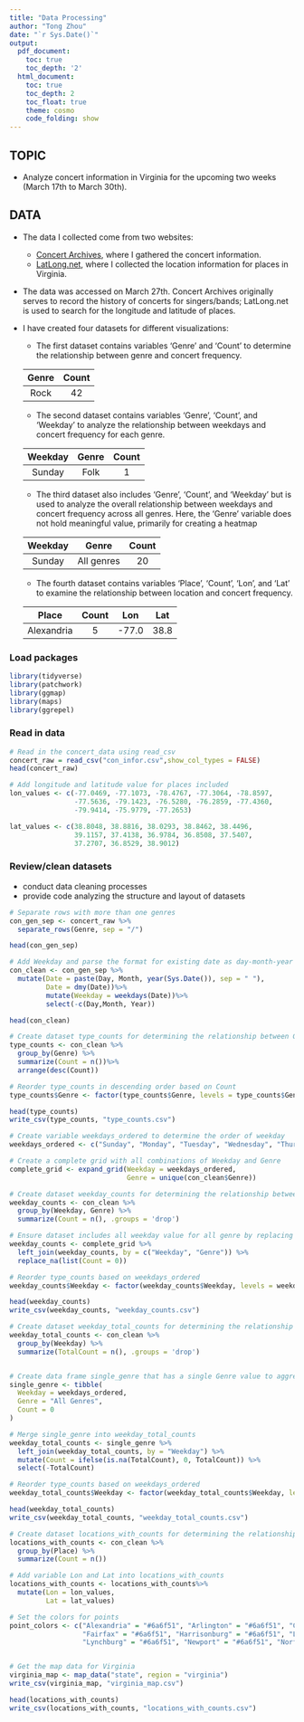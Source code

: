 ```yaml
---
title: "Data Processing"
author: "Tong Zhou"
date: "`r Sys.Date()`"
output:
  pdf_document:
    toc: true
    toc_depth: '2'
  html_document:
    toc: true
    toc_depth: 2
    toc_float: true
    theme: cosmo
    code_folding: show
---
```

## TOPIC
- Analyze concert information in Virginia for the upcoming two weeks (March 17th to March 30th).

## DATA
- The data I collected come from two websites:
  - [Concert Archives](https://www.concertarchives.org/), where I gathered the concert information.
  - [LatLong.net](https://www.latlong.net/), where I collected the location information for places in Virginia.

- The data was accessed on March 27th. Concert Archives originally serves to record the history of concerts for singers/bands; LatLong.net is used to search for the longitude and latitude of places.

- I have created four datasets for different visualizations:
  - The first dataset contains variables 'Genre' and 'Count' to determine the relationship between genre and concert frequency.
  
  Genre    | Count  
  :------: | :-----: 
  Rock     | 42  
  
  - The second dataset contains variables 'Genre', 'Count', and 'Weekday' to analyze the relationship between weekdays and concert frequency for each genre.
  
  Weekday    | Genre  | Count 
  :------: | :-----:  | :-----: 
  Sunday     | Folk  | 1

  - The third dataset also includes 'Genre', 'Count', and 'Weekday' but is used to analyze the overall relationship between weekdays and concert frequency across all genres. Here, the 'Genre' variable does not hold meaningful value, primarily for creating a heatmap

  Weekday    | Genre    | Count 
  :------:   | :-----:  | :-----: 
  Sunday     | All genres  | 20

  - The fourth dataset contains variables 'Place', 'Count', 'Lon', and 'Lat' to examine the relationship between location and concert frequency.

  Place    | Count  | Lon     |  Lat
  :------: | :-----:| :-----: | :-----: 
  Alexandria  | 5  | -77.0 | 38.8
  

  
 
### Load packages

```r
library(tidyverse)
library(patchwork)
library(ggmap)
library(maps)
library(ggrepel)
```

### Read in data  

```r
# Read in the concert_data using read_csv
concert_raw = read_csv("con_infor.csv",show_col_types = FALSE)
head(concert_raw)

# Add longitude and latitude value for places included
lon_values <- c(-77.0469, -77.1073, -78.4767, -77.3064, -78.8597,
                -77.5636, -79.1423, -76.5280, -76.2859, -77.4360,
                -79.9414, -75.9779, -77.2653)  

lat_values <- c(38.8048, 38.8816, 38.0293, 38.8462, 38.4496,
                39.1157, 37.4138, 36.9784, 36.8508, 37.5407,
                37.2707, 36.8529, 38.9012)  
```

### Review/clean datasets

* conduct data cleaning processes
* provide code analyzing the structure and layout of datasets
```r
# Separate rows with more than one genres
con_gen_sep <- concert_raw %>%
  separate_rows(Genre, sep = "/")

head(con_gen_sep)

```

```r
# Add Weekday and parse the format for existing date as day-month-year
con_clean <- con_gen_sep %>%
  mutate(Date = paste(Day, Month, year(Sys.Date()), sep = " "),  
         Date = dmy(Date))%>%   
         mutate(Weekday = weekdays(Date))%>%
         select(-c(Day,Month, Year))

head(con_clean)
```

```r
# Create dataset type_counts for determining the relationship between Genre and Count
type_counts <- con_clean %>%
  group_by(Genre) %>%
  summarize(Count = n())%>%
  arrange(desc(Count))

# Reorder type_counts in descending order based on Count
type_counts$Genre <- factor(type_counts$Genre, levels = type_counts$Genre[order(type_counts$Count)])

head(type_counts)
write_csv(type_counts, "type_counts.csv")
```

```r
# Create variable weekdays_ordered to determine the order of weekday
weekdays_ordered <- c("Sunday", "Monday", "Tuesday", "Wednesday", "Thursday", "Friday", "Saturday")

# Create a complete grid with all combinations of Weekday and Genre 
complete_grid <- expand_grid(Weekday = weekdays_ordered,
                             Genre = unique(con_clean$Genre))

# Create dataset weekday_counts for determining the relationship between Weekday and Count for each genre
weekday_counts <- con_clean %>%
  group_by(Weekday, Genre) %>%
  summarize(Count = n(), .groups = 'drop')

# Ensure dataset includes all weekday value for all genre by replacing NAs with 0
weekday_counts <- complete_grid %>%
  left_join(weekday_counts, by = c("Weekday", "Genre")) %>%
  replace_na(list(Count = 0))

# Reorder type_counts based on weekdays_ordered
weekday_counts$Weekday <- factor(weekday_counts$Weekday, levels = weekdays_ordered)

head(weekday_counts)
write_csv(weekday_counts, "weekday_counts.csv")
```

```r
# Create dataset weekday_total_counts for determining the relationship between Weekday and Count for genre in total
weekday_total_counts <- con_clean %>%
  group_by(Weekday) %>%
  summarize(TotalCount = n(), .groups = 'drop')


# Create data frame single_genre that has a single Genre value to aggregating all genres later
single_genre <- tibble(
  Weekday = weekdays_ordered,
  Genre = "All Genres",
  Count = 0
)

# Merge single_genre into weekday_total_counts
weekday_total_counts <- single_genre %>%
  left_join(weekday_total_counts, by = "Weekday") %>%
  mutate(Count = ifelse(is.na(TotalCount), 0, TotalCount)) %>%
  select(-TotalCount)

# Reorder type_counts based on weekdays_ordered
weekday_total_counts$Weekday <- factor(weekday_total_counts$Weekday, levels = weekdays_ordered)

head(weekday_total_counts)
write_csv(weekday_total_counts, "weekday_total_counts.csv")
```

```r
# Create dataset locations_with_counts for determining the relationship between Location and Count 
locations_with_counts <- con_clean %>%
  group_by(Place) %>%
  summarize(Count = n())

# Add variable Lon and Lat into locations_with_counts
locations_with_counts <- locations_with_counts%>%
  mutate(Lon = lon_values,
         Lat = lat_values)

# Set the colors for points
point_colors <- c("Alexandria" = "#6a6f51", "Arlington" = "#6a6f51", "Charlottesville" = "#6a6f51", 
                  "Fairfax" = "#6a6f51", "Harrisonburg" = "#6a6f51", "Leesburg" = "#6a6f51", 
                  "Lynchburg" = "#6a6f51", "Newport" = "#6a6f51", "Norfolk" = "#6a6f51", "Roanoke" = "#6a6f51", "V Beach"  = "#6a6f51", "Vienna" = "#6a6f51","Richmond" = "#f77f00")


# Get the map data for Virginia
virginia_map <- map_data("state", region = "virginia")
write_csv(virginia_map, "virginia_map.csv")

head(locations_with_counts)
write_csv(locations_with_counts, "locations_with_counts.csv")
```

